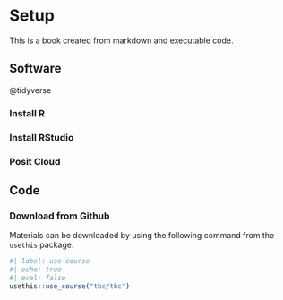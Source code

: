 # Setup

This is a book created from markdown and executable code.

## Software  

@tidyverse

### Install R  

### Install RStudio  

### Posit Cloud   

## Code  

### Download from Github  

Materials can be downloaded by using the following command from the `usethis` package:

```r
#| label: use-course
#| echo: true
#| eval: false
usethis::use_course("tbc/tbc")
```  

